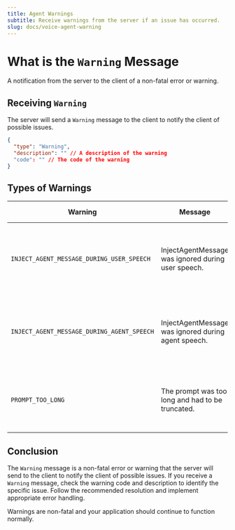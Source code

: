 ```yaml
---
title: Agent Warnings
subtitle: Receive warnings from the server if an issue has occurred.
slug: docs/voice-agent-warning
---
```


<Markdown src="../snippets/voice-agent.mdx" />

# What is the `Warning` Message

A notification from the server to the client of a non-fatal error or warning.

## Receiving `Warning`

The server will send a `Warning` message to the client to notify the client of possible issues.

```json
{
  "type": "Warning",
  "description": "" // A description of the warning
  "code": "" // The code of the warning
}
```

## Types of Warnings

| Warning | Message | Recommended Resolution |
|---------|---------|----------------------|
| `INJECT_AGENT_MESSAGE_DURING_USER_SPEECH` | InjectAgentMessage was ignored during user speech. | Wait for the user to finish speaking before attempting to inject a new agent message. |
| `INJECT_AGENT_MESSAGE_DURING_AGENT_SPEECH` | InjectAgentMessage was ignored during agent speech. | Wait for the agent to complete its current response before injecting a new message. |
| `PROMPT_TOO_LONG` | The prompt was too long and had to be truncated. | Reduce the length of your prompt to fit within the maximum allowed size limit. |

## Conclusion

The `Warning` message is a non-fatal error or warning that the server will send to the client to
notify the client of possible issues. If you receive a `Warning` message, check the warning code and description to identify the specific issue. Follow the recommended resolution and implement appropriate error handling.

Warnings are non-fatal and your application should continue to function normally.

